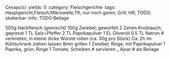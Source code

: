Cevapcici
:yields: 0
:category: Fleischgerichte
:tags: Hauptgericht;Fleisch;Mikrowelle;TK; nur noch garen; Grill; HR; TODO; skalierbar
:info: TODO:Beilage

500g Hackfleisch (gemischt)
100g Zwiebel; gewürfelt
2 Zehen Knoblauch; gepresst
1 TL Salz+Pfeffer
2 TL Paprikapulver
1 EL Olivenöl
0.5 TL Natron
# verkneten, in kleine dicke Würste rollen (ca. 30g pro Stück)
  Ca. 2h im Kühlschrank ziehen lassen
  8min grillen
1 Zwiebel; Ringe, mit Paprikapulver
1 Paprika, grün; Ringe
1 Tomate; Scheiben
# servieren
_ Ajvar
# als Beilage

